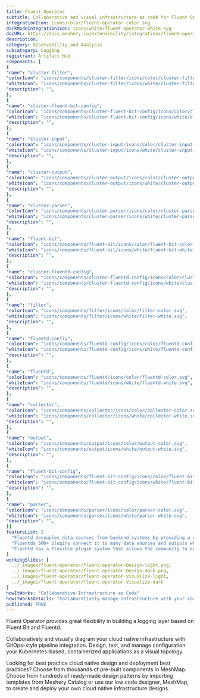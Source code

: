 ```yaml
---
title: Fluent Operator
subtitle: Collaborative and visual infrastructure as code for Fluent Operator
integrationIcon: icons/color/fluent-operator-color.svg
darkModeIntegrationIcon: icons/white/fluent-operator-white.svg
docURL: https://docs.meshery.io/extensibility/integrations/fluent-operator
description: 
category: Observability and Analysis
subcategory: Logging
registrant: Artifact Hub
components: [
{
"name": "cluster-filter",
"colorIcon": "icons/components/cluster-filter/icons/color/cluster-filter-color.svg",
"whiteIcon": "icons/components/cluster-filter/icons/white/cluster-filter-white.svg",
"description": "",
},
{
"name": "cluster-fluent-bit-config",
"colorIcon": "icons/components/cluster-fluent-bit-config/icons/color/cluster-fluent-bit-config-color.svg",
"whiteIcon": "icons/components/cluster-fluent-bit-config/icons/white/cluster-fluent-bit-config-white.svg",
"description": "",
},
{
"name": "cluster-input",
"colorIcon": "icons/components/cluster-input/icons/color/cluster-input-color.svg",
"whiteIcon": "icons/components/cluster-input/icons/white/cluster-input-white.svg",
"description": "",
},
{
"name": "cluster-output",
"colorIcon": "icons/components/cluster-output/icons/color/cluster-output-color.svg",
"whiteIcon": "icons/components/cluster-output/icons/white/cluster-output-white.svg",
"description": "",
},
{
"name": "cluster-parser",
"colorIcon": "icons/components/cluster-parser/icons/color/cluster-parser-color.svg",
"whiteIcon": "icons/components/cluster-parser/icons/white/cluster-parser-white.svg",
"description": "",
},
{
"name": "fluent-bit",
"colorIcon": "icons/components/fluent-bit/icons/color/fluent-bit-color.svg",
"whiteIcon": "icons/components/fluent-bit/icons/white/fluent-bit-white.svg",
"description": "",
},
{
"name": "cluster-fluentd-config",
"colorIcon": "icons/components/cluster-fluentd-config/icons/color/cluster-fluentd-config-color.svg",
"whiteIcon": "icons/components/cluster-fluentd-config/icons/white/cluster-fluentd-config-white.svg",
"description": "",
},
{
"name": "filter",
"colorIcon": "icons/components/filter/icons/color/filter-color.svg",
"whiteIcon": "icons/components/filter/icons/white/filter-white.svg",
"description": "",
},
{
"name": "fluentd-config",
"colorIcon": "icons/components/fluentd-config/icons/color/fluentd-config-color.svg",
"whiteIcon": "icons/components/fluentd-config/icons/white/fluentd-config-white.svg",
"description": "",
},
{
"name": "fluentd",
"colorIcon": "icons/components/fluentd/icons/color/fluentd-color.svg",
"whiteIcon": "icons/components/fluentd/icons/white/fluentd-white.svg",
"description": "",
},
{
"name": "collector",
"colorIcon": "icons/components/collector/icons/color/collector-color.svg",
"whiteIcon": "icons/components/collector/icons/white/collector-white.svg",
"description": "",
},
{
"name": "output",
"colorIcon": "icons/components/output/icons/color/output-color.svg",
"whiteIcon": "icons/components/output/icons/white/output-white.svg",
"description": "",
},
{
"name": "fluent-bit-config",
"colorIcon": "icons/components/fluent-bit-config/icons/color/fluent-bit-config-color.svg",
"whiteIcon": "icons/components/fluent-bit-config/icons/white/fluent-bit-config-white.svg",
"description": "",
},
{
"name": "parser",
"colorIcon": "icons/components/parser/icons/color/parser-color.svg",
"whiteIcon": "icons/components/parser/icons/white/parser-white.svg",
"description": "",
}]
featureList: [
  "Fluentd decouples data sources from backend systems by providing a unified logging layer in between.",
  "Fluentds 500+ plugins connect it to many data sources and outputs while keeping its core simple.",
  "Fluentd has a flexible plugin system that allows the community to extend its functionality. "
]
workingSlides: [
  ../_images/fluent-operator/fluent-operator-Design-light.png,
  ../_images/fluent-operator/fluent-operator-Design-dark.png, 
  ../_images/fluent-operator/fluent-operator-Visualize-light, 
  ../_images/fluent-operator/fluent-operator-Visualize-dark
]
howItWorks: "Collaborative Infrastructure as Code"
howItWorksDetails: "Collaboratively manage infrastructure with your coworkers synchronously sharing the same designs."
published: TRUE
---
```

<p>
Fluent Operator provides great flexibility in building a logging layer based on Fluent Bit and Fluentd.
</p>
<p>
    Collaboratively and visually diagram your cloud native infrastructure with GitOps-style pipeline integration. Design, test, and manage configuration your Kubernetes-based, containerized applications as a visual topology.
</p>
<p>
    Looking for best practice cloud native design and deployment best practices? Choose from thousands of pre-built components in MeshMap. Choose from hundreds of ready-made design patterns by importing templates from Meshery Catalog or use our low code designer, MeshMap, to create and deploy your own cloud native infrastructure designs.
</p>
